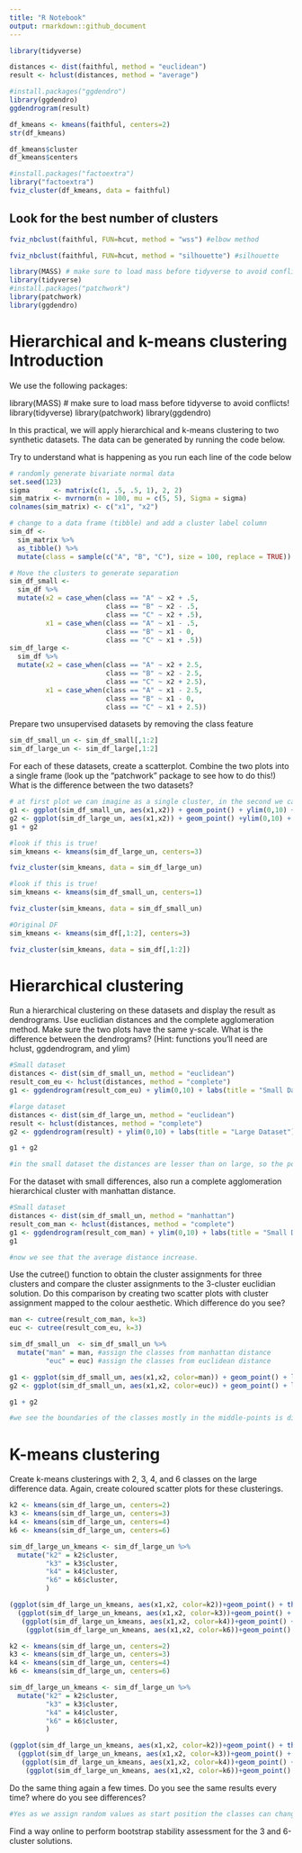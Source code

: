 ```yaml
---
title: "R Notebook"
output: rmarkdown::github_document
---
```


```r
library(tidyverse)
```

```r
distances <- dist(faithful, method = "euclidean")
result <- hclust(distances, method = "average")
```

```r
#install.packages("ggdendro")
library(ggdendro)
ggdendrogram(result)

```

```r
df_kmeans <- kmeans(faithful, centers=2)
str(df_kmeans)

df_kmeans$cluster
df_kmeans$centers

#install.packages("factoextra")
library("factoextra")
fviz_cluster(df_kmeans, data = faithful)
```
## Look for the best number of clusters

```r

fviz_nbclust(faithful, FUN=hcut, method = "wss") #elbow method
```
```r
fviz_nbclust(faithful, FUN=hcut, method = "silhouette") #silhouette
```


```r
library(MASS) # make sure to load mass before tidyverse to avoid conflicts!
library(tidyverse)
#install.packages("patchwork")
library(patchwork)
library(ggdendro)
```

# Hierarchical and k-means clustering Introduction

We use the following packages:

library(MASS) # make sure to load mass before tidyverse to avoid conflicts!
library(tidyverse)
library(patchwork)
library(ggdendro)

In this practical, we will apply hierarchical and k-means clustering to two synthetic datasets. The data can be generated by running the code below.

Try to understand what is happening as you run each line of the code below

```r
# randomly generate bivariate normal data
set.seed(123)
sigma      <- matrix(c(1, .5, .5, 1), 2, 2)
sim_matrix <- mvrnorm(n = 100, mu = c(5, 5), Sigma = sigma)
colnames(sim_matrix) <- c("x1", "x2")

# change to a data frame (tibble) and add a cluster label column
sim_df <- 
  sim_matrix %>% 
  as_tibble() %>%
  mutate(class = sample(c("A", "B", "C"), size = 100, replace = TRUE))

# Move the clusters to generate separation
sim_df_small <- 
  sim_df %>%
  mutate(x2 = case_when(class == "A" ~ x2 + .5,
                        class == "B" ~ x2 - .5,
                        class == "C" ~ x2 + .5),
         x1 = case_when(class == "A" ~ x1 - .5,
                        class == "B" ~ x1 - 0,
                        class == "C" ~ x1 + .5))
sim_df_large <- 
  sim_df %>%
  mutate(x2 = case_when(class == "A" ~ x2 + 2.5,
                        class == "B" ~ x2 - 2.5,
                        class == "C" ~ x2 + 2.5),
         x1 = case_when(class == "A" ~ x1 - 2.5,
                        class == "B" ~ x1 - 0,
                        class == "C" ~ x1 + 2.5))
```

Prepare two unsupervised datasets by removing the class feature

```r
sim_df_small_un <- sim_df_small[,1:2]
sim_df_large_un <- sim_df_large[,1:2]
```


For each of these datasets, create a scatterplot. Combine the two plots into a single frame (look up the “patchwork” package to see how to do this!) What is the difference between the two datasets?
```r
# at first plot we can imagine as a single cluster, in the second we can think of 3 clusters
g1 <- ggplot(sim_df_small_un, aes(x1,x2)) + geom_point() + ylim(0,10) + xlim(0,10)
g2 <- ggplot(sim_df_large_un, aes(x1,x2)) + geom_point() +ylim(0,10) + xlim(0,10)
g1 + g2
```
```r
#look if this is true!
sim_kmeans <- kmeans(sim_df_large_un, centers=3)

fviz_cluster(sim_kmeans, data = sim_df_large_un)
```
```r
#look if this is true!
sim_kmeans <- kmeans(sim_df_small_un, centers=1)

fviz_cluster(sim_kmeans, data = sim_df_small_un)
```
```r
#Original DF
sim_kmeans <- kmeans(sim_df[,1:2], centers=3)

fviz_cluster(sim_kmeans, data = sim_df[,1:2])
```


# Hierarchical clustering
Run a hierarchical clustering on these datasets and display the result as dendrograms. Use euclidian distances and the complete agglomeration method. Make sure the two plots have the same y-scale. What is the difference between the dendrograms? (Hint: functions you’ll need are hclust, ggdendrogram, and ylim)

```r
#Small dataset
distances <- dist(sim_df_small_un, method = "euclidean")
result_com_eu <- hclust(distances, method = "complete")
g1 <- ggdendrogram(result_com_eu) + ylim(0,10) + labs(title = "Small Dataset")

#large dataset
distances <- dist(sim_df_large_un, method = "euclidean")
result <- hclust(distances, method = "complete")
g2 <- ggdendrogram(result) + ylim(0,10) + labs(title = "Large Dataset")

g1 + g2

#in the small dataset the distances are lesser than on large, so the points are closer to eachother, as we see in previous experiments. Max height = max distance = 5,5 on smalldf, and 10 in largedf.
```

For the dataset with small differences, also run a complete agglomeration hierarchical cluster with manhattan distance.
```r
#Small dataset
distances <- dist(sim_df_small_un, method = "manhattan")
result_com_man <- hclust(distances, method = "complete")
g1 <- ggdendrogram(result_com_man) + ylim(0,10) + labs(title = "Small Dataset")
g1

#now we see that the average distance increase.
```

Use the cutree() function to obtain the cluster assignments for three clusters and compare the cluster assignments to the 3-cluster euclidian solution. Do this comparison by creating two scatter plots with cluster assignment mapped to the colour aesthetic. Which difference do you see?

```r
man <- cutree(result_com_man, k=3) 
euc <- cutree(result_com_eu, k=3)

sim_df_small_un  <- sim_df_small_un %>%
  mutate("man" = man, #assign the classes from manhattan distance
         "euc" = euc) #assign the classes from euclidean distance

g1 <- ggplot(sim_df_small_un, aes(x1,x2, color=man)) + geom_point() + labs(title= "3-Clusters Manhattan Distances")
g2 <- ggplot(sim_df_small_un, aes(x1,x2, color=euc)) + geom_point() + labs(title= "3-Clusters Euclidean Distances")

g1 + g2

#we see the boundaries of the classes mostly in the middle-points is different
```


# K-means clustering
Create k-means clusterings with 2, 3, 4, and 6 classes on the large difference data. Again, create coloured scatter plots for these clusterings.

```r
k2 <- kmeans(sim_df_large_un, centers=2)
k3 <- kmeans(sim_df_large_un, centers=3)
k4 <- kmeans(sim_df_large_un, centers=4)
k6 <- kmeans(sim_df_large_un, centers=6)

sim_df_large_un_kmeans <- sim_df_large_un %>%
  mutate("k2" = k2$cluster,
         "k3" = k3$cluster,
         "k4" = k4$cluster,
         "k6" = k6$cluster,
         )

(ggplot(sim_df_large_un_kmeans, aes(x1,x2, color=k2))+geom_point() + theme_classic()) +
  (ggplot(sim_df_large_un_kmeans, aes(x1,x2, color=k3))+geom_point() + theme_classic()) +
   (ggplot(sim_df_large_un_kmeans, aes(x1,x2, color=k4))+geom_point() + theme_classic()) +
    (ggplot(sim_df_large_un_kmeans, aes(x1,x2, color=k6))+geom_point() + theme_classic()) 
```
```r
k2 <- kmeans(sim_df_large_un, centers=2)
k3 <- kmeans(sim_df_large_un, centers=3)
k4 <- kmeans(sim_df_large_un, centers=4)
k6 <- kmeans(sim_df_large_un, centers=6)

sim_df_large_un_kmeans <- sim_df_large_un %>%
  mutate("k2" = k2$cluster,
         "k3" = k3$cluster,
         "k4" = k4$cluster,
         "k6" = k6$cluster,
         )

(ggplot(sim_df_large_un_kmeans, aes(x1,x2, color=k2))+geom_point() + theme_classic()) +
  (ggplot(sim_df_large_un_kmeans, aes(x1,x2, color=k3))+geom_point() + theme_classic()) +
   (ggplot(sim_df_large_un_kmeans, aes(x1,x2, color=k4))+geom_point() + theme_classic()) +
    (ggplot(sim_df_large_un_kmeans, aes(x1,x2, color=k6))+geom_point() + theme_classic()) 
```

Do the same thing again a few times. Do you see the same results every time? where do you see differences?
```r
#Yes as we assign random values as start position the classes can change, specialy at large the number of clusters.
```


Find a way online to perform bootstrap stability assessment for the 3 and 6-cluster solutions.


